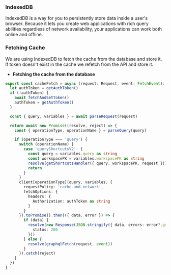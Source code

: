### IndexedDB
IndexedDB is a way for you to persistently store data inside a user's browser. Because it lets you create web applications with rich query abilities regardless of network availability, your applications can work both online and offline.

### Fetching Cache
We are using IndexedDB to fetch the cache from the database and  store it.
If token doesn't exist in the cache we refetch from the API and store it.

- __Fetching the cache from the database__
```typescript
export const cacheFetch = async (request: Request, event: FetchEvent): Promise<Response> => {
  let authToken = getAuthToken()
  if (!authToken) {
    await fetchAndSetToken()
    authToken = getAuthToken()
  }

  const { query, variables } = await parseRequest(request)

  return await new Promise((resolve, reject) => {
    const { operationType, operationName } = parseQuery(query)

    if (operationType === 'query') {
      switch (operationName) {
        case 'queryShortcutsV2': {
          const query = variables.query as string
          const workspacePK = variables.workspacePK as string
          resolve(getShortcutsHandler({ query, workspacePK, request }))
          return
        }
      }
      client[operationType](query, variables, {
        requestPolicy: 'cache-and-network',
        fetchOptions: {
          headers: {
            Authorization: authToken as string
          }
        }
      }).toPromise().then(({ data, error }) => {
        if (data) {
          resolve(new Response(JSON.stringify({ data, errors: error?.graphQLErrors }), {
            status: 200
          }))
        } else {
          resolve(graphqlFetch(request, event))
        }
      }).catch(reject)
    }
  })
}
```
